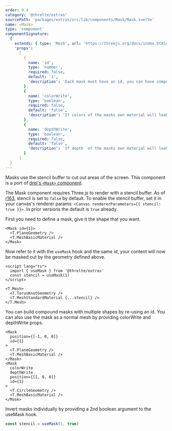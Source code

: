 ```yaml
---
order: 9.4
category: '@threlte/extras'
sourcePath: 'packages/extras/src/lib/components/Mask/Mask.svelte'
name: <Mask>
type: 'component'
componentSignature:
  {
    extends: { type: 'Mesh', url: 'https://threejs.org/docs/index.html#api/en/objects/Mesh' },
    'props':
      [
        {
          name: 'id',
          type: 'number',
          required: false,
          default: '1',
          'description': 'Each mask must have an id, you can have compound masks referring to the same id.'
        },
        {
          name: 'colorWrite',
          type: 'boolean',
          required: false,
          default: 'false',
          'description': 'If colors of the masks own material will leak through.'
        },
        {
          name: 'depthWrite',
          type: 'boolean',
          required: false,
          default: 'false',
          'description': 'If depth  of the masks own material will leak through.'
        }
      ]
  }
---
```


Masks use the stencil buffer to cut out areas of the screen. This component is a port of [drei's `<Mask>` component](https://github.com/pmndrs/drei#mask).

<Tip type="warning">The Mask component requires Three.js to render with a stencil buffer. As of [r163](https://github.com/mrdoob/three.js/releases/tag/r163), stencil is set to `false` by default. To enable the stencil buffer, set it in your canvas's renderer params: `<Canvas rendererParameters={{ stencil: true }}>`. In prior versions the default is `true` already.</Tip>

<Example path="extras/mask" />

First you need to define a mask, give it the shape that you want.

```svelte
<Mask id={1}>
  <T.PlaneGeometry />
  <T.MeshBasicMaterial />
</Mask>
```

Now refer to it with the `useMask` hook and the same id, your content will now be masked out by the geometry defined above.

```svelte
<script lang="ts">
  import { useMask } from '@threlte/extras'
  const stencil = useMask(1)
</script>

<T.Mesh>
  <T.TorusKnotGeometry />
  <T.MeshStandardMaterial {...stencil} />
</T.Mesh>
```

You can build compound masks with multiple shapes by re-using an id. You can also use the mask as a normal mesh by providing colorWrite and depthWrite props.

```svelte
<Mask
  position={[-1, 0, 0]}
  id={1}
>
  <T.PlaneGeometry />
  <T.MeshBasicMaterial />
</Mask>
<Mask
  colorWrite
  depthWrite
  position={[1, 0, 0]}
  id={1}
>
  <T.CircleGeometry />
  <T.MeshBasicMaterial />
</Mask>
```

Invert masks individually by providing a 2nd boolean argument to the useMask hook.

```ts
const stencil = useMask(1, true)
```
